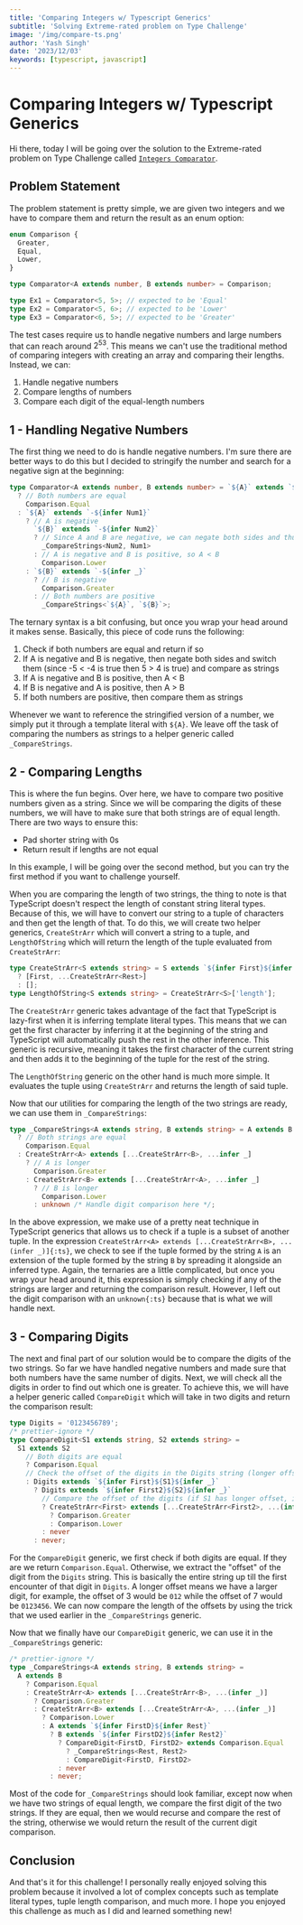 ```yaml
---
title: 'Comparing Integers w/ Typescript Generics'
subtitle: 'Solving Extreme-rated problem on Type Challenge'
image: '/img/compare-ts.png'
author: 'Yash Singh'
date: '2023/12/03'
keywords: [typescript, javascript]
---
```


# Comparing Integers w/ Typescript Generics

Hi there, today I will be going over the solution to the Extreme-rated problem on Type Challenge called [`Integers Comparator`](https://typehero.dev/challenge/integers-comparator).

## Problem Statement

The problem statement is pretty simple, we are given two integers and we have to compare them and return the result as an enum option:

```ts
enum Comparison {
  Greater,
  Equal,
  Lower,
}

type Comparator<A extends number, B extends number> = Comparison;

type Ex1 = Comparator<5, 5>; // expected to be 'Equal'
type Ex2 = Comparator<5, 6>; // expected to be 'Lower'
type Ex3 = Comparator<6, 5>; // expected to be 'Greater'
```

The test cases require us to handle negative numbers and large numbers that can reach around $2^53$. This means we can't use the traditional method of comparing integers with creating an array and comparing their lengths. Instead, we can:

1. Handle negative numbers
2. Compare lengths of numbers
3. Compare each digit of the equal-length numbers

## 1 - Handling Negative Numbers

The first thing we need to do is handle negative numbers. I'm sure there are better ways to do this but I decided to stringify the number and search for a negative sign at the beginning:

```ts
type Comparator<A extends number, B extends number> = `${A}` extends `${B}`
  ? // Both numbers are equal
    Comparison.Equal
  : `${A}` extends `-${infer Num1}`
    ? // A is negative
      `${B}` extends `-${infer Num2}`
      ? // Since A and B are negative, we can negate both sides and thus have to switch both sides
        _CompareStrings<Num2, Num1>
      : // A is negative and B is positive, so A < B
        Comparison.Lower
    : `${B}` extends `-${infer _}`
      ? // B is negative
        Comparison.Greater
      : // Both numbers are positive
        _CompareStrings<`${A}`, `${B}`>;
```

The ternary syntax is a bit confusing, but once you wrap your head around it makes sense. Basically, this piece of code runs the following:

1. Check if both numbers are equal and return if so
2. If A is negative and B is negative, then negate both sides and switch them (since -5 < -4 is true then 5 > 4 is true) and compare as strings
3. If A is negative and B is positive, then A < B
4. If B is negative and A is positive, then A > B
5. If both numbers are positive, then compare them as strings

Whenever we want to reference the stringified version of a number, we simply put it through a template literal with `${A}`. We leave off the task of comparing the numbers as strings to a helper generic called `_CompareStrings`.

## 2 - Comparing Lengths

This is where the fun begins. Over here, we have to compare two positive numbers given as a string. Since we will be comparing the digits of these numbers, we will have to make sure that both strings are of equal length. There are two ways to ensure this:

- Pad shorter string with 0s
- Return result if lengths are not equal

In this example, I will be going over the second method, but you can try the first method if you want to challenge yourself.

When you are comparing the length of two strings, the thing to note is that TypeScript doesn't respect the length of constant string literal types. Because of this, we will have to convert our string to a tuple of characters and then get the length of that. To do this, we will create two helper generics, `CreateStrArr` which will convert a string to a tuple, and `LengthOfString` which will return the length of the tuple evaluated from `CreateStrArr`:

```ts
type CreateStrArr<S extends string> = S extends `${infer First}${infer Rest}`
  ? [First, ...CreateStrArr<Rest>]
  : [];
type LengthOfString<S extends string> = CreateStrArr<S>['length'];
```

The `CreateStrArr` generic takes advantage of the fact that TypeScript is lazy-first when it is inferring template literal types. This means that we can get the first character by inferring it at the beginning of the string and TypeScript will automatically push the rest in the other inference. This generic is recursive, meaning it takes the first character of the current string and then adds it to the beginning of the tuple for the rest of the string.

The `LengthOfString` generic on the other hand is much more simple. It evaluates the tuple using `CreateStrArr` and returns the length of said tuple.

Now that our utilities for comparing the length of the two strings are ready, we can use them in `_CompareStrings`:

```ts
type _CompareStrings<A extends string, B extends string> = A extends B
  ? // Both strings are equal
    Comparison.Equal
  : CreateStrArr<A> extends [...CreateStrArr<B>, ...infer _]
    ? // A is longer
      Comparison.Greater
    : CreateStrArr<B> extends [...CreateStrArr<A>, ...infer _]
      ? // B is longer
        Comparison.Lower
      : unknown /* Handle digit comparison here */;
```

In the above expression, we make use of a pretty neat technique in TypeScript generics that allows us to check if a tuple is a subset of another tuple. In the expression `CreateStrArr<A> extends [...CreateStrArr<B>, ...(infer _)]{:ts}`, we check to see if the tuple formed by the string `A` is an extension of the tuple formed by the string `B` by spreading it alongside an inferred type. Again, the ternaries are a little complicated, but once you wrap your head around it, this expression is simply checking if any of the strings are larger and returning the comparison result. However, I left out the digit comparison with an `unknown{:ts}` because that is what we will handle next.

## 3 - Comparing Digits

The next and final part of our solution would be to compare the digits of the two strings. So far we have handled negative numbers and made sure that both numbers have the same number of digits. Next, we will check all the digits in order to find out which one is greater. To achieve this, we will have a helper generic called `CompareDigit` which will take in two digits and return the comparison result:

```ts
type Digits = '0123456789';
/* prettier-ignore */
type CompareDigit<S1 extends string, S2 extends string> =
  S1 extends S2
    // Both digits are equal
    ? Comparison.Equal
    // Check the offset of the digits in the Digits string (longer offset means greater digit)
    : Digits extends `${infer First}${S1}${infer _}`
      ? Digits extends `${infer First2}${S2}${infer _}`
        // Compare the offset of the digits (if S1 has longer offset, it is greater)
        ? CreateStrArr<First> extends [...CreateStrArr<First2>, ...(infer _)]
          ? Comparison.Greater
          : Comparison.Lower
        : never
      : never;
```

For the `CompareDigit` generic, we first check if both digits are equal. If they are we return `Comparison.Equal`. Otherwise, we extract the "offset" of the digit from the `Digits` string. This is basically the entire string up till the first encounter of that digit in `Digits`. A longer offset means we have a larger digit, for example, the offset of 3 would be `012` while the offset of 7 would be `0123456`. We can now compare the length of the offsets by using the trick that we used earlier in the `_CompareStrings` generic.

Now that we finally have our `CompareDigit` generic, we can use it in the `_CompareStrings` generic:

```ts
/* prettier-ignore */
type _CompareStrings<A extends string, B extends string> =
  A extends B
    ? Comparison.Equal
    : CreateStrArr<A> extends [...CreateStrArr<B>, ...(infer _)]
      ? Comparison.Greater
      : CreateStrArr<B> extends [...CreateStrArr<A>, ...(infer _)]
        ? Comparison.Lower
        : A extends `${infer FirstD}${infer Rest}`
          ? B extends `${infer FirstD2}${infer Rest2}`
            ? CompareDigit<FirstD, FirstD2> extends Comparison.Equal
              ? _CompareStrings<Rest, Rest2>
              : CompareDigit<FirstD, FirstD2>
            : never
          : never;
```

Most of the code for `_CompareStrings` should look familiar, except now when we have two strings of equal length, we compare the first digit of the two strings. If they are equal, then we would recurse and compare the rest of the string, otherwise we would return the result of the current digit comparison.

## Conclusion

And that's it for this challenge! I personally really enjoyed solving this problem because it involved a lot of complex concepts such as template literal types, tuple length comparison, and much more. I hope you enjoyed this challenge as much as I did and learned something new!
